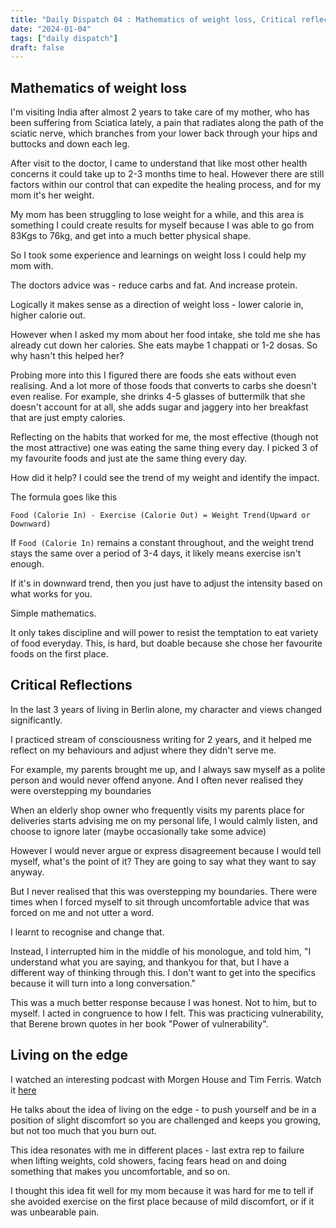 ```yaml
---
title: "Daily Dispatch 04 : Mathematics of weight loss, Critical reflections"
date: "2024-01-04"
tags: ["daily dispatch"]
draft: false
---
```


## Mathematics of weight loss 
I'm visiting India after almost 2 years to take care of my mother, who has been suffering from Sciatica lately, a pain that radiates along the path of the sciatic nerve, which branches from your lower back through your hips and buttocks and down each leg.

After visit to the doctor, I came to understand that like most other health concerns it could take up to 2-3 months time to heal. However there are still factors within our control that can expedite the healing process, and for my mom it's her weight. 

My mom has been struggling to lose weight for a while, and this area is something I could create results for myself because I was able to go from 83Kgs to 76kg, and get into a much better physical shape. 

So I took some experience and learnings on weight loss I could help my mom with. 

The doctors advice was - reduce carbs and fat. And increase protein.

Logically it makes sense as a direction of weight loss - lower calorie in, higher calorie out. 

However when I asked my mom about her food intake, she told me she has already cut down her calories. She eats maybe 1 chappati or 1-2 dosas. So why hasn't this helped her? 

Probing more into this I figured there are foods she eats without even realising. And a lot more of those foods that converts to carbs she doesn't even realise. For example, she drinks 4-5 glasses of buttermilk that she doesn't account for at all, she adds sugar and jaggery into her breakfast that are just empty calories. 

Reflecting on the habits that worked for me, the most effective (though not the most attractive) one was eating the same thing every day. I picked 3 of my favourite foods and just ate the same thing every day.

How did it help? I could see the trend of my weight and identify the impact. 

The formula goes like this 

`Food (Calorie In) - Exercise (Calorie Out) = Weight Trend(Upward or Downward)`

If `Food (Calorie In)` remains a constant throughout, and the weight trend stays the same over a period of 3-4 days, it likely means exercise isn't enough. 

If it's in downward trend, then you just have to adjust the intensity based on what works for you. 

Simple mathematics. 

It only takes discipline and will power to resist the temptation to eat variety of food everyday. This, is hard, but doable because she chose her favourite foods on the first place.

## Critical Reflections

In the last 3 years of living in Berlin alone, my character and views changed significantly. 

I practiced stream of consciousness writing for 2 years, and it helped me reflect on my behaviours and adjust where they didn't serve me.

For example, my parents brought me up, and I always saw myself as a polite person and would never offend anyone. And I often never realised they were overstepping my boundaries 

When an elderly shop owner who frequently visits my parents place for deliveries starts advising me on my personal life, I would calmly listen, and choose to ignore later (maybe occasionally take some advice)

However I would never argue or express disagreement because I would tell myself, what's the point of it? They are going to say what they want to say anyway. 

But I never realised that this was overstepping my boundaries. There were times when I forced myself to sit through uncomfortable advice that was forced on me and not utter a word. 

I learnt to recognise and change that. 

Instead, I interrupted him in the middle of his monologue, and told him, "I understand what you are saying, and thankyou for that, but I have a different way of thinking through this. I don't want to get into the specifics because it will turn into a long conversation."

This was a much better response because I was honest. Not to him, but to myself. I acted in congruence to how I felt. This was practicing vulnerability, that Berene brown quotes in her book "Power of vulnerability". 


## Living on the edge 

I watched an interesting podcast with Morgen House and Tim Ferris. Watch it [here](https://www.youtube.com/watch?v=InQb76J9-HY&t=4291s)

He talks about the idea of living on the edge - to push yourself and be in a position of slight discomfort so you are challenged and keeps you growing, but not too much that you burn out.  

This idea resonates with me in different places - last extra rep to failure when lifting weights, cold showers, facing fears head on and doing something that makes you uncomfortable, and so on.

I thought this idea fit well for my mom because it was hard for me to tell if she avoided exercise on the first place because of mild discomfort, or if it was unbearable pain.

